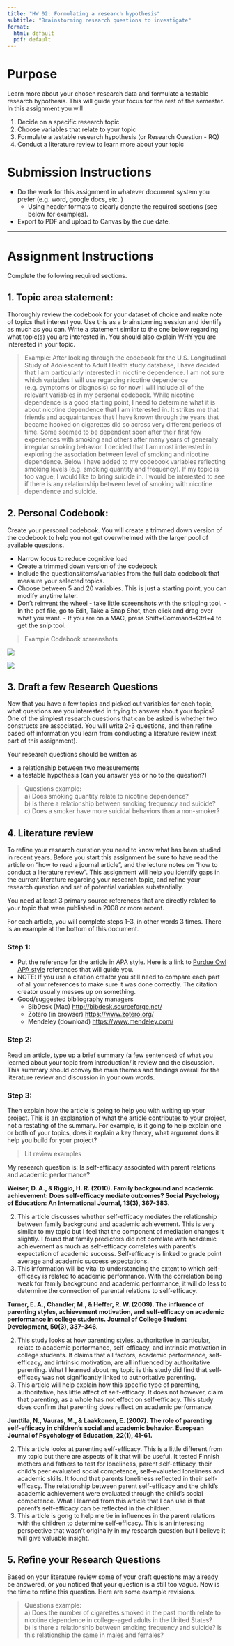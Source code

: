 ```yaml
---
title: "HW 02: Formulating a research hypothesis"
subtitle: "Brainstorming research questions to investigate"
format:
  html: default
  pdf: default
---
```


# Purpose

Learn more about your chosen research data and formulate a testable research hypothesis. This will guide your focus for the rest of the semester. In this assignment you will

1. Decide on a specific research topic
2. Choose variables that relate to your topic
3. Formulate a testable research hypothesis (or Research Question - RQ)
4. Conduct a literature review to learn more about your topic


# Submission Instructions

* Do the work for this assignment in whatever document system you prefer (e.g. word, google docs, etc. )
    - Using header formats to clearly denote the required sections (see below for examples).  
* Export to PDF and upload to Canvas by the due date.

----


# Assignment Instructions

Complete the following required sections.

## 1. Topic area statement: 
Thoroughly review the codebook for your dataset of choice and make note of topics that interest you. Use this as a brainstorming session and identify as much as you can. Write a statement similar to the one below regarding what topic(s) you are interested in. You should also explain WHY you are interested in your topic. 

> Example:
After looking through the codebook for the U.S. Longitudinal Study of Adolescent to Adult Health study database, I have decided that I am particularly interested in nicotine dependence. I am not sure which variables I will use regarding nicotine dependence (e.g. symptoms or diagnosis) so for now I will include all of the relevant variables in my personal codebook. While nicotine dependence is a good starting point, I need to determine what it is about nicotine dependence that I am interested in. It strikes me that friends and acquaintances that I have known through the years that became hooked on cigarettes did so across very different periods of time. Some seemed to be dependent soon after their first few experiences with smoking and others after many years of generally irregular smoking behavior. I decided that I am most interested in exploring the association between level of smoking and nicotine dependence. Below I have added to my codebook variables reflecting smoking levels (e.g. smoking quantity and frequency). If my topic is too vague, I would like to bring suicide in. I would be interested to see if there is any relationship between level of smoking with nicotine dependence and suicide.


## 2. Personal Codebook: 
Create your personal codebook. You will create a trimmed down version of the codebook to help you not get overwhelmed with the larger pool of available questions. 

* Narrow focus to reduce cognitive load
* Create a trimmed down version of the codebook
* Include the questions/items/variables from the full data codebook that measure your selected topics. 
* Choose between 5 and 20 variables. This is just a starting point, you can modify anytime later. 
* Don't reinvent the wheel - take little screenshots with the snipping tool. 
        - In the pdf file, go to Edit, Take a Snap Shot, then click and drag over what you want. 
        - If you are on a MAC, press Shift+Command+Ctrl+4 to get the snip tool.


> Example Codebook screenshots

![](images/hw02_cb1.png)

![](images/hw02_cb2.png)


## 3. Draft a few Research Questions

Now that you have a few topics and picked out variables for each topic, what questions are you interested in trying to answer about your topics? One of the simplest research questions that can be asked is whether two constructs are associated. You will write 2-3 questions, and then refine based off information you learn from conducting a literature review (next part of this assignment).

Your research questions should be written as 

* a relationship between two measurements
* a testable hypothesis (can you answer yes or no to the question?)


> Questions example:  
> a) Does smoking quantity relate to nicotine dependence?  
> b) Is there a relationship between smoking frequency and suicide?  
> c) Does a smoker have more suicidal behaviors than a non-smoker?  




## 4. Literature review

To refine your research question you need to know what has been studied in recent years. 
Before you start this assignment be sure to have read the article on "how to read a journal article", and the lecture notes on "how to conduct a literature review". This assignment will help you identify gaps in the current literature regarding your research topic, and refine your research question and set of potential variables substantially. 

You need at least 3 primary source references that are directly related to your topic that were published in 2008 or more recent.

For each article, you will complete steps 1-3, in other words 3 times. There is an example at the bottom of this document.

### Step 1: 
* Put the reference for the article in APA style. Here is a link to [Purdue Owl APA style](https://owl.purdue.edu/) references that will guide you.  
* NOTE: If you use a citation creator you still need to compare each part of all your references to make sure it was done correctly. The citation creator usually messes up on something.
* Good/suggested bibliography managers
    - BibDesk (Mac) [http://bibdesk.sourceforge.net/](http://bibdesk.sourceforge.net/ )
    - Zotero (in browser) [https://www.zotero.org/](https://www.zotero.org/)
    - Mendeley (download) [https://www.mendeley.com/](https://www.mendeley.com/ ) 


### Step 2: 
Read an article, type up a brief summary (a few sentences) of what you learned about your topic from introduction/lit review and the discussion. This summary should convey the main themes and findings overall for the literature review and discussion in your own words.

### Step 3: 
Then explain how the article is going to help you with writing up your project. This is an explanation of what the article contributes to your project, not a restating of the summary. For example, is it going to help explain one or both of your topics, does it explain a key theory, what argument does it help you build for your project?

> Lit review examples

My research question is: Is self-efficacy associated with parent relations and academic performance?

**Weiser, D. A., & Riggio, H. R. (2010). Family background and academic achievement: Does self-efficacy mediate outcomes? Social Psychology of Education: An International Journal, 13(3), 367-383.**

2. This article discusses whether self-efficacy mediates the relationship between family background and academic achievement. This is very similar to my topic but I feel that the component of mediation changes it slightly. I found that family predictors did not correlate with academic achievement as much as self-efficacy correlates with parent’s expectation of academic success. Self-efficacy is linked to grade point average and academic success expectations.
3. This information will be vital to understanding the extent to which self-efficacy is related to academic performance. With the correlation being weak for family background and academic performance, it will do less to determine the connection of parental relations to self-efficacy.

**Turner, E. A., Chandler, M., & Heffer, R. W. (2009). The influence of parenting styles, achievement motivation, and self-efficacy on academic performance in college students. Journal of College Student Development, 50(3), 337-346.**

2. This study looks at how parenting styles, authoritative in particular, relate to academic performance, self-efficacy, and intrinsic motivation in college students. It claims that all factors, academic performance, self-efficacy, and intrinsic motivation, are all influenced by authoritative parenting. What I learned about my topic is this study did find that self-efficacy was not significantly linked to authoritative parenting.
3. This article will help explain how this specific type of parenting, authoritative, has little affect of self-efficacy. It does not however, claim that parenting, as a whole has not effect on self-efficacy. This study does confirm that parenting does reflect on academic performance.


**Junttila, N., Vauras, M., & Laakkonen, E. (2007). The role of parenting self-efficacy in children's social and academic behavior. European Journal of Psychology of Education, 22(1), 41-61.**

2. This article looks at parenting self-efficacy. This is a little different from my topic but there are aspects of it that will be useful. It tested Finnish mothers and fathers to test for loneliness, parent self-efficacy, their child’s peer evaluated social competence, self-evaluated loneliness and academic skills. It found that parents loneliness reflected in their self-efficacy. The relationship between parent self-efficacy and the child’s academic achievement were evaluated through the child’s social competence. What I learned from this article that I can use is that parent’s self-efficacy can be reflected in the children.
3. This article is gong to help me tie in influences in the parent relations with the children to determine self-efficacy. This is an interesting perspective that wasn’t originally in my research question but I believe it will give valuable insight.



## 5. Refine your Research Questions

Based on your literature review some of your draft questions may already be answered, or you noticed that your question is a still too vague. Now is the time to refine this question. Here are some example revisions. 

> Questions example:    
> a) Does the number of cigarettes smoked in the past month relate to nicotine dependence in college-aged adults in the United States?  
> b) Is there a relationship between smoking frequency and suicide? Is this relationship the same in males and females?



    